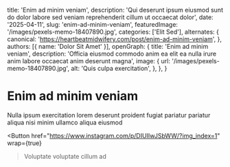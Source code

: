   title: 'Enim ad minim veniam',
  description: 'Qui deserunt ipsum eiusmod sunt do dolor labore sed veniam reprehenderit cillum ut occaecat dolor',
  date: '2025-04-11',
  slug: 'enim-ad-minim-veniam',
  featuredImage: '/images/pexels-memo-18407890.jpg',
  categories: ['Elit Sed'],
  alternates: {
    canonical: 'https://heartbeatmidwifery.com/post/enim-ad-minim-veniam',
  },
  authors: [{ name: 'Dolor Sit Amet' }],
  openGraph: {
    title: 'Enim ad minim veniam',
    description: 'Officia eiusmod commodo anim ea elit ea nulla irure anim labore occaecat anim deserunt magna',
    image: {
      url: '/images/pexels-memo-18407890.jpg',
      alt: 'Quis culpa exercitation',
    },
  },
}


# Enim ad minim veniam

<Gallery>
  <GalleryItem
    src="/images/pexels-memo-18407890.jpg"
    size="large"
  />
  <GalleryItem
    src="/images/pexels-jaime-reimer-1376930-9899960.jpg"
    size="large"
  />
</Gallery>

Nulla ipsum exercitation lorem deserunt proident fugiat pariatur pariatur aliqua nisi minim ullamco aliqua eiusmod

<Button
  href="https://www.instagram.com/p/DIUIIwJSbWW/?img_index=1"
  wrap={true}
>Voluptate voluptate cillum ad</Button>
